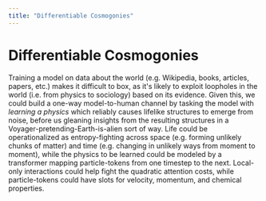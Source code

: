 ```yaml
---
title: "Differentiable Cosmogonies"
---
```


# Differentiable Cosmogonies

Training a model on data about the world (e.g. Wikipedia, books, articles, papers, etc.) makes it difficult to box, as it's likely to exploit loopholes in the world (i.e. from physics to sociology) based on its evidence. Given this, we could build a one-way model-to-human channel by tasking the model with _learning a physics_ which reliably causes lifelike structures to emerge from noise, before us gleaning insights from the resulting structures in a Voyager-pretending-Earth-is-alien sort of way. Life could be operationalized as entropy-fighting across space (e.g. forming unlikely chunks of matter) and time (e.g. changing in unlikely ways from moment to moment), while the physics to be learned could be modeled by a transformer mapping particle-tokens from one timestep to the next. Local-only interactions could help fight the quadratic attention costs, while particle-tokens could have slots for velocity, momentum, and chemical properties.
